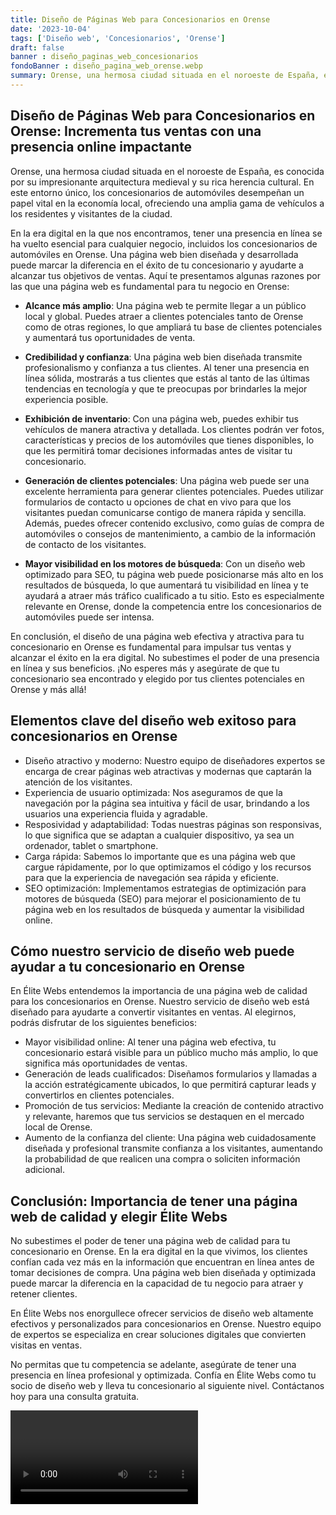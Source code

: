 ```yaml
---
title: Diseño de Páginas Web para Concesionarios en Orense
date: '2023-10-04'
tags: ['Diseño web', 'Concesionarios', 'Orense']
draft: false
banner : diseño_paginas_web_concesionarios
fondoBanner : diseño_pagina_web_orense.webp
summary: Orense, una hermosa ciudad situada en el noroeste de España, es conocida por su impresionante arquitectura medieval y su rica herencia cultural. En este entorno único, los concesionarios de automóviles desempeñan un papel vital en la economía local, ofreciendo una amplia gama de vehículos a los residentes y visitantes de la ciudad.
---
```


## Diseño de Páginas Web para Concesionarios en Orense: Incrementa tus ventas con una presencia online impactante

Orense, una hermosa ciudad situada en el noroeste de España, es conocida por su impresionante arquitectura medieval y su rica herencia cultural. En este entorno único, los concesionarios de automóviles desempeñan un papel vital en la economía local, ofreciendo una amplia gama de vehículos a los residentes y visitantes de la ciudad.

En la era digital en la que nos encontramos, tener una presencia en línea se ha vuelto esencial para cualquier negocio, incluidos los concesionarios de automóviles en Orense. Una página web bien diseñada y desarrollada puede marcar la diferencia en el éxito de tu concesionario y ayudarte a alcanzar tus objetivos de ventas. Aquí te presentamos algunas razones por las que una página web es fundamental para tu negocio en Orense:

- **Alcance más amplio**: Una página web te permite llegar a un público local y global. Puedes atraer a clientes potenciales tanto de Orense como de otras regiones, lo que ampliará tu base de clientes potenciales y aumentará tus oportunidades de venta.

- **Credibilidad y confianza**: Una página web bien diseñada transmite profesionalismo y confianza a tus clientes. Al tener una presencia en línea sólida, mostrarás a tus clientes que estás al tanto de las últimas tendencias en tecnología y que te preocupas por brindarles la mejor experiencia posible.

- **Exhibición de inventario**: Con una página web, puedes exhibir tus vehículos de manera atractiva y detallada. Los clientes podrán ver fotos, características y precios de los automóviles que tienes disponibles, lo que les permitirá tomar decisiones informadas antes de visitar tu concesionario.

- **Generación de clientes potenciales**: Una página web puede ser una excelente herramienta para generar clientes potenciales. Puedes utilizar formularios de contacto u opciones de chat en vivo para que los visitantes puedan comunicarse contigo de manera rápida y sencilla. Además, puedes ofrecer contenido exclusivo, como guías de compra de automóviles o consejos de mantenimiento, a cambio de la información de contacto de los visitantes.

- **Mayor visibilidad en los motores de búsqueda**: Con un diseño web optimizado para SEO, tu página web puede posicionarse más alto en los resultados de búsqueda, lo que aumentará tu visibilidad en línea y te ayudará a atraer más tráfico cualificado a tu sitio. Esto es especialmente relevante en Orense, donde la competencia entre los concesionarios de automóviles puede ser intensa.

En conclusión, el diseño de una página web efectiva y atractiva para tu concesionario en Orense es fundamental para impulsar tus ventas y alcanzar el éxito en la era digital. No subestimes el poder de una presencia en línea y sus beneficios. ¡No esperes más y asegúrate de que tu concesionario sea encontrado y elegido por tus clientes potenciales en Orense y más allá!

<GifSeo />

<Cta />

## Elementos clave del diseño web exitoso para concesionarios en Orense

- Diseño atractivo y moderno: Nuestro equipo de diseñadores expertos se encarga de crear páginas web atractivas y modernas que captarán la atención de los visitantes.
- Experiencia de usuario optimizada: Nos aseguramos de que la navegación por la página sea intuitiva y fácil de usar, brindando a los usuarios una experiencia fluida y agradable.
- Resposividad y adaptabilidad: Todas nuestras páginas son responsivas, lo que significa que se adaptan a cualquier dispositivo, ya sea un ordenador, tablet o smartphone.
- Carga rápida: Sabemos lo importante que es una página web que cargue rápidamente, por lo que optimizamos el código y los recursos para que la experiencia de navegación sea rápida y eficiente.
- SEO optimización: Implementamos estrategias de optimización para motores de búsqueda (SEO) para mejorar el posicionamiento de tu página web en los resultados de búsqueda y aumentar la visibilidad online.

## Cómo nuestro servicio de diseño web puede ayudar a tu concesionario en Orense

En Élite Webs entendemos la importancia de una página web de calidad para los concesionarios en Orense. Nuestro servicio de diseño web está diseñado para ayudarte a convertir visitantes en ventas. Al elegirnos, podrás disfrutar de los siguientes beneficios:

- Mayor visibilidad online: Al tener una página web efectiva, tu concesionario estará visible para un público mucho más amplio, lo que significa más oportunidades de ventas.
- Generación de leads cualificados: Diseñamos formularios y llamadas a la acción estratégicamente ubicados, lo que permitirá capturar leads y convertirlos en clientes potenciales.
- Promoción de tus servicios: Mediante la creación de contenido atractivo y relevante, haremos que tus servicios se destaquen en el mercado local de Orense.
- Aumento de la confianza del cliente: Una página web cuidadosamente diseñada y profesional transmite confianza a los visitantes, aumentando la probabilidad de que realicen una compra o soliciten información adicional.

## Conclusión: Importancia de tener una página web de calidad y elegir Élite Webs

No subestimes el poder de tener una página web de calidad para tu concesionario en Orense. En la era digital en la que vivimos, los clientes confían cada vez más en la información que encuentran en línea antes de tomar decisiones de compra. Una página web bien diseñada y optimizada puede marcar la diferencia en la capacidad de tu negocio para atraer y retener clientes.

En Élite Webs nos enorgullece ofrecer servicios de diseño web altamente efectivos y personalizados para concesionarios en Orense. Nuestro equipo de expertos se especializa en crear soluciones digitales que convierten visitas en ventas.

No permitas que tu competencia se adelante, asegúrate de tener una presencia en línea profesional y optimizada. Confía en Élite Webs como tu socio de diseño web y lleva tu concesionario al siguiente nivel. Contáctanos hoy para una consulta gratuita.

<Video />

<CtaBot job='Concesionarios' city='Orense'/>

<Gmaps query='Orense+españa+maps' />
